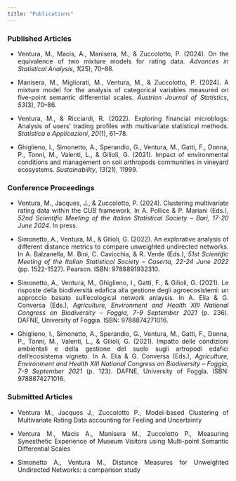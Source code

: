 ```yaml
---
title: "Publications"
---
```


<!-- <div style="text-align: center;"> -->
<!--   <img src="image1.jpg" alt="Descrizione dell'immagine" style="width: 15em; height: 15em; border-radius: 50%;"> -->
<!--   <h1 style="font-size: 2em;">**Publications**</h1> -->
<!-- </div> -->

<div style="text-align: justify;">

### Published Articles

- Ventura, M., Macis, A., Manisera, M., & Zuccolotto, P. (2024). On the equivalence of two mixture models for rating data. *Advances in Statistical Analysis*, *1*(25), 70–86.

- Manisera, M., Migliorati, M., Ventura, M., & Zuccolotto, P. (2024). A mixture model for the analysis of categorical variables measured on five-point semantic differential scales. *Austrian Journal of Statistics*, *53*(3), 70–86.

- Ventura, M., & Ricciardi, R. (2022). Exploring financial microblogs: Analysis of users’ trading profiles with multivariate statistical methods. *Statistica e Applicazioni*, *20*(1), 61–78.

- Ghiglieno, I., Simonetto, A., Sperandio, G., Ventura, M., Gatti, F., Donna, P., Tonni, M., Valenti, L., & Gilioli, G. (2021). Impact of environmental conditions and management on soil arthropods communities in vineyard ecosystems. *Sustainability*, *13*(21), 11999.


### Conference Proceedings

- Ventura, M., Jacques, J., & Zuccolotto, P. (2024). Clustering multivariate rating data within the CUB framework. In A. Pollice & P. Mariani (Eds.), *52nd Scientific Meeting of the Italian Statistical Society – Bari, 17-20 June 2024*. In press.

- Simonetto, A., Ventura, M., & Gilioli, G. (2022). An explorative analysis of different distance metrics to compare unweighted undirected networks. In A. Balzanella, M. Bini, C. Cavicchia, & R. Verde (Eds.), *51st Scientific Meeting of the Italian Statistical Society – Caserta, 22-24 June 2022* (pp. 1522-1527). Pearson. ISBN: 9788891932310.

- Simonetto, A., Ventura, M., Ghiglieno, I., Gatti, F., & Gilioli, G. (2021). Le risposte della biodiversità edafica alla gestione degli agroecosistemi: un approccio basato sull'ecological network anlaysis. In A. Elia & G. Conversa (Eds.), *Agriculture, Environment and Health XIII National Congress on Biodiversity – Foggia, 7-9 September 2021* (p. 236). DAFNE, University of Foggia. ISBN: 9788874271016.

- Ghiglieno, I., Simonetto, A., Sperandio, G., Ventura, M., Gatti, F., Donna, P., Tonni, M., Valenti, L., & Gilioli, G. (2021). Impatto delle condizioni ambientali e della gestione del suolo sugli artropodi edafici dell'ecosistema vigneto. In A. Elia & G. Conversa (Eds.), *Agriculture, Environment and Health XIII National Congress on Biodiversity – Foggia, 7-9 September 2021* (p. 123). DAFNE, University of Foggia. ISBN: 9788874271016.


### Submitted Articles

- Ventura M., Jacques J., Zuccolotto P., Model-based Clustering of Multivariate Rating Data accounting for Feeling and  Uncertainty

- Ventura M., Macis A., Manisera M., Zuccolotto P., Measuring Synesthetic Experience of Museum Visitors using Multi-point Semantic Differential Scales

- Simonetto A., Ventura M., Distance Measures for Unweighted Undirected Networks: a comparison study

<div>
